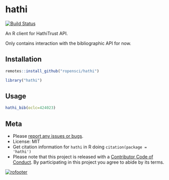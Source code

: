 hathi
=======

[![Build Status](https://api.travis-ci.org/ropensci/hathi.png)](https://travis-ci.org/ropensci/hathi)

An R client for HathiTrust API.

Only contains interaction with the bibliographic API for now.

## Installation

```r
remotes::install_github("ropensci/hathi")
```

```r
library("hathi")
```

## Usage

```r
hathi_bib(oclc=424023)
```

## Meta

* Please [report any issues or bugs](https://github.com/ropensci/hathi/issues).
* License: MIT
* Get citation information for `hathi` in R doing `citation(package = 'hathi')`
* Please note that this project is released with a [Contributor Code of Conduct](CODE_OF_CONDUCT.md). By participating in this project you agree to abide by its terms.


[![rofooter](https://ropensci.org/public_images/github_footer.png)](https://ropensci.org)

[tut]: http://ropensci.org/tutorials/hathi.html

